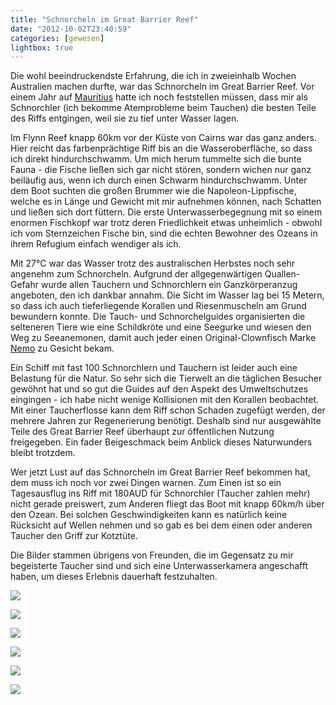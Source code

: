 ```yaml
---
title: "Schnorcheln im Great Barrier Reef"
date: "2012-10-02T23:40:59"
categories: [gewesen]
lightbox: true
---
```


Die wohl beeindruckendste Erfahrung, die ich in zweieinhalb Wochen Australien machen durfte, war das Schnorcheln im Great Barrier Reef. Vor einem Jahr auf [Mauritius](/2011/04/28/mauritius/) hatte ich noch feststellen müssen, dass mir als Schnorchler (ich bekomme Atemprobleme beim Tauchen) die besten Teile des Riffs entgingen, weil sie zu tief unter Wasser lagen.

Im Flynn Reef knapp 60km vor der Küste von Cairns war das ganz anders. Hier reicht das farbenprächtige Riff bis an die Wasseroberfläche, so dass ich direkt hindurchschwamm. Um mich herum tummelte sich die bunte Fauna - die Fische ließen sich gar nicht stören, sondern wichen nur ganz beiläufig aus, wenn ich durch einen Schwarm hindurchschwamm. Unter dem Boot suchten die großen Brummer wie die Napoleon-Lippfische, welche es in Länge und Gewicht mit mir aufnehmen können, nach Schatten und ließen sich dort füttern. Die erste Unterwasserbegegnung mit so einem enormen Fischkopf war trotz deren Friedlichkeit etwas unheimlich - obwohl ich vom Sternzeichen Fische bin, sind die echten Bewohner des Ozeans in ihrem Refugium einfach wendiger als ich.

Mit 27°C war das Wasser trotz des australischen Herbstes noch sehr angenehm zum Schnorcheln. Aufgrund der allgegenwärtigen Quallen-Gefahr wurde allen Tauchern und Schnorchlern ein Ganzkörperanzug angeboten, den ich dankbar annahm. Die Sicht im Wasser lag bei 15 Metern, so dass ich auch tieferliegende Korallen und Riesenmuscheln am Grund bewundern konnte. Die Tauch- und Schnorchelguides organisierten die selteneren Tiere wie eine Schildkröte und eine Seegurke und wiesen den Weg zu Seeanemonen, damit auch jeder einen Original-Clownfisch Marke [Nemo](/2003/11/27/findet-nemo/) zu Gesicht bekam.

Ein Schiff mit fast 100 Schnorchlern und Tauchern ist leider auch eine Belastung für die Natur. So sehr sich die Tierwelt an die täglichen Besucher gewöhnt hat und so gut die Guides auf den Aspekt des Umweltschutzes eingingen - ich habe nicht wenige Kollisionen mit den Korallen beobachtet. Mit einer Taucherflosse kann dem Riff schon Schaden zugefügt werden, der mehrere Jahren zur Regenerierung benötigt. Deshalb sind nur ausgewählte Teile des Great Barrier Reef überhaupt zur öffentlichen Nutzung freigegeben. Ein fader Beigeschmack beim Anblick dieses Naturwunders bleibt trotzdem.

Wer jetzt Lust auf das Schnorcheln im Great Barrier Reef bekommen hat, dem muss ich noch vor zwei Dingen warnen. Zum Einen ist so ein Tagesausflug ins Riff mit 180AUD für Schnorchler (Taucher zahlen mehr) nicht gerade preiswert, zum Anderen fliegt das Boot mit knapp 60km/h über den Ozean. Bei solchen Geschwindigkeiten kann es natürlich keine Rücksicht auf Wellen nehmen und so gab es bei dem einen oder anderen Taucher den Griff zur Kotztüte.

Die Bilder stammen übrigens von Freunden, die im Gegensatz zu mir begeisterte Taucher sind und sich eine Unterwasserkamera angeschafft haben, um dieses Erlebnis dauerhaft festzuhalten.

::: {layout-ncol=3}
![](great_barrier_reef_1.jpg){group="reef"}

![](great_barrier_reef_2.jpg){group="reef"}

![](great_barrier_reef_3.jpg){group="reef"}

![](great_barrier_reef_4.jpg){group="reef"}

![](great_barrier_reef_5.jpg){group="reef"}

![](great_barrier_reef_6.jpg){group="reef"}
:::